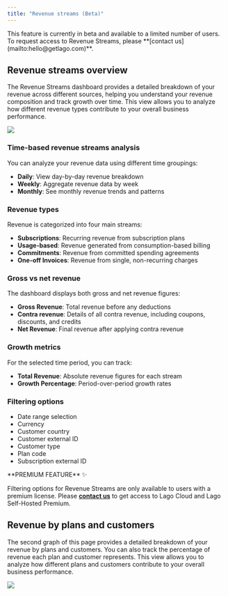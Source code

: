 ```yaml
---
title: "Revenue streams (Beta)"
---
```


<Info>
    This feature is currently in beta and available to a limited number of users. To request access to Revenue Streams, please **[contact us](mailto:hello@getlago.com)**.
</Info>

## Revenue streams overview
The Revenue Streams dashboard provides a detailed breakdown of your revenue across different sources, helping you understand your revenue composition and track growth over time. This view allows you to analyze how different revenue types contribute to your overall business performance.

<Frame caption="Revenue streams dashboard">
  <img src="/guide/analytics/images/revenue-streams-overview.png" />
</Frame>

### Time-based revenue streams analysis
You can analyze your revenue data using different time groupings:
- **Daily**: View day-by-day revenue breakdown
- **Weekly**: Aggregate revenue data by week
- **Monthly**: See monthly revenue trends and patterns

### Revenue types
Revenue is categorized into four main streams:
- **Subscriptions**: Recurring revenue from subscription plans
- **Usage-based**: Revenue generated from consumption-based billing
- **Commitments**: Revenue from committed spending agreements
- **One-off Invoices**: Revenue from single, non-recurring charges

### Gross vs net revenue
The dashboard displays both gross and net revenue figures:
- **Gross Revenue**: Total revenue before any deductions
- **Contra revenue**: Details of all contra revenue, including coupons, discounts, and credits
- **Net Revenue**: Final revenue after applying contra revenue

### Growth metrics
For the selected time period, you can track:
- **Total Revenue**: Absolute revenue figures for each stream
- **Growth Percentage**: Period-over-period growth rates

### Filtering options
- Date range selection
- Currency
- Customer country
- Customer external ID
- Customer type
- Plan code
- Subscription external ID

<Info>
**PREMIUM FEATURE** ✨

Filtering options for Revenue Streams are only available to users with a premium license. Please
**[contact us](mailto:hello@getlago.com)** to get access to Lago Cloud and Lago
Self-Hosted Premium.
</Info>


## Revenue by plans and customers
The second graph of this page provides a detailed breakdown of your revenue by plans and customers. You can also track the percentage of revenue each plan and customer represents. 
This view allows you to analyze how different plans and customers contribute to your overall business performance.

<Frame caption="Revenue by plans and customers dashboard">
  <img src="/guide/analytics/images/revenue-by-plans-and-customers.png" />
</Frame>
